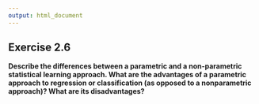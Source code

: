 ```yaml
---
output: html_document
---
```


## Exercise 2.6

__Describe the differences between a parametric and a non-parametric statistical learning approach. What are the advantages of a parametric approach to regression or classification (as opposed to a nonparametric approach)? What are its disadvantages?__

<!-- enter your solution here -->
